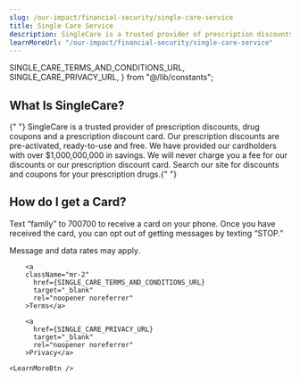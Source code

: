 ```yaml
---
slug: /our-impact/financial-security/single-care-service
title: Single Care Service
description: SingleCare is a trusted provider of prescription discounts, drug coupons and a prescription discount cards.
learnMoreUrl: "/our-impact/financial-security/single-care-service"
---
```



  SINGLE_CARE_TERMS_AND_CONDITIONS_URL,
  SINGLE_CARE_PRIVACY_URL,
} from "@/lib/constants";

  <div className="mb-2 self-start ">
    <h2>What Is SingleCare?</h2>
    <p>
      {" "}
      SingleCare is a trusted provider of prescription discounts, drug coupons
      and a prescription discount card. Our prescription discounts are
      pre-activated, ready-to-use and free. We have provided our cardholders
      with over $1,000,000,000 in savings. We will never charge you a fee for
      our discounts or our prescription discount card. Search our site for
      discounts and coupons for your prescription drugs.{" "}
    </p>
    <h2>How do I get a Card?</h2>
    <p>
      Text “family” to 700700 to receive a card on your phone. Once you have received the card, you can opt out of getting messages by
      texting “STOP.”
    </p>
    <p className="lg:text-sm">Message and data
      rates may apply.</p>
      
        <a
        className="mr-2"
          href={SINGLE_CARE_TERMS_AND_CONDITIONS_URL}
          target="_blank"
          rel="noopener noreferrer"
        >Terms</a>

        <a
          href={SINGLE_CARE_PRIVACY_URL}
          target="_blank"
          rel="noopener noreferrer"
        >Privacy</a>

    <LearnMoreBtn />

  </div>
  <SingleCareForm />
